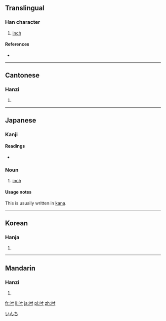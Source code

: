 ==Translingual==

===Han character===
{{Han char|rn=30|rad=口|as=03|sn=6|four=6400<sub>0</sub>|canj=口木戈 (RDI)}}

# [[inch]]

====References====
* {{Han ref|kx=0175.040|dkj=03292|dj=0389.040|hdz=10577.030|uh=540B|ud=21515|bh=A654|bd=42580}}

----

==Cantonese==

===Hanzi===
{{yue-hanzi|jyut=|y=chyun3}}

# {{defn|lang=yue|sort=口03}}

----

==Japanese==

===Kanji===
{{ja-kanji|grade=|rs=口03}}

====Readings====
* {{ja-readings|on=[[すん]] (sun), [[とう]] (tō)|kun=[[いんち]] (inchi)}}

===Noun===
{{ja-noun|k|hira=いんち|rom=inchi}} 

# {{ja-def|インチ}} [[inch]]

====Usage notes====
This is usually written in [[kana]].

[[Category:ja:Units of measure|いんち]]

----

==Korean==

===Hanja===
{{ko-hanja|hangeul=촌|rv=chon|mr=ch'on}}

# {{defn|lang=ko|sort=口03}}

----

==Mandarin==

===Hanzi===
{{cmn-hanzi|pin=[[cùn]] ([[cun4]])|wg=ts'un<sup>4</sup>}}

# {{defn|lang=cmn|sort=口03}}

[[fr:吋]]
[[li:吋]]
[[ja:吋]]
[[pl:吋]]
[[zh:吋]]